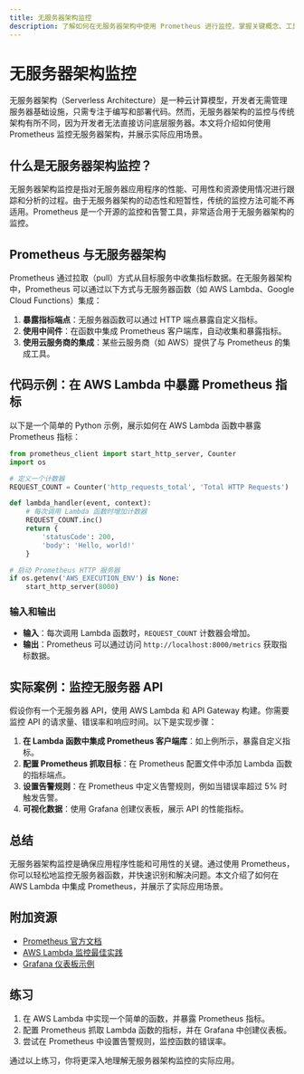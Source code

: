 ```yaml
---
title: 无服务器架构监控
description: 了解如何在无服务器架构中使用 Prometheus 进行监控，掌握关键概念、工具和实践方法。
---
```


# 无服务器架构监控

无服务器架构（Serverless Architecture）是一种云计算模型，开发者无需管理服务器基础设施，只需专注于编写和部署代码。然而，无服务器架构的监控与传统架构有所不同，因为开发者无法直接访问底层服务器。本文将介绍如何使用 Prometheus 监控无服务器架构，并展示实际应用场景。

## 什么是无服务器架构监控？

无服务器架构监控是指对无服务器应用程序的性能、可用性和资源使用情况进行跟踪和分析的过程。由于无服务器架构的动态性和短暂性，传统的监控方法可能不再适用。Prometheus 是一个开源的监控和告警工具，非常适合用于无服务器架构的监控。

## Prometheus 与无服务器架构

Prometheus 通过拉取（pull）方式从目标服务中收集指标数据。在无服务器架构中，Prometheus 可以通过以下方式与无服务器函数（如 AWS Lambda、Google Cloud Functions）集成：

1. **暴露指标端点**：无服务器函数可以通过 HTTP 端点暴露自定义指标。
2. **使用中间件**：在函数中集成 Prometheus 客户端库，自动收集和暴露指标。
3. **使用云服务商的集成**：某些云服务商（如 AWS）提供了与 Prometheus 的集成工具。

## 代码示例：在 AWS Lambda 中暴露 Prometheus 指标

以下是一个简单的 Python 示例，展示如何在 AWS Lambda 函数中暴露 Prometheus 指标：

```python
from prometheus_client import start_http_server, Counter
import os

# 定义一个计数器
REQUEST_COUNT = Counter('http_requests_total', 'Total HTTP Requests')

def lambda_handler(event, context):
    # 每次调用 Lambda 函数时增加计数器
    REQUEST_COUNT.inc()
    return {
        'statusCode': 200,
        'body': 'Hello, world!'
    }

# 启动 Prometheus HTTP 服务器
if os.getenv('AWS_EXECUTION_ENV') is None:
    start_http_server(8000)
```

### 输入和输出

- **输入**：每次调用 Lambda 函数时，`REQUEST_COUNT` 计数器会增加。
- **输出**：Prometheus 可以通过访问 `http://localhost:8000/metrics` 获取指标数据。

## 实际案例：监控无服务器 API

假设你有一个无服务器 API，使用 AWS Lambda 和 API Gateway 构建。你需要监控 API 的请求量、错误率和响应时间。以下是实现步骤：

1. **在 Lambda 函数中集成 Prometheus 客户端库**：如上例所示，暴露自定义指标。
2. **配置 Prometheus 抓取目标**：在 Prometheus 配置文件中添加 Lambda 函数的指标端点。
3. **设置告警规则**：在 Prometheus 中定义告警规则，例如当错误率超过 5% 时触发告警。
4. **可视化数据**：使用 Grafana 创建仪表板，展示 API 的性能指标。

## 总结

无服务器架构监控是确保应用程序性能和可用性的关键。通过使用 Prometheus，你可以轻松地监控无服务器函数，并快速识别和解决问题。本文介绍了如何在 AWS Lambda 中集成 Prometheus，并展示了实际应用场景。

## 附加资源

- [Prometheus 官方文档](https://prometheus.io/docs/)
- [AWS Lambda 监控最佳实践](https://aws.amazon.com/blogs/compute/monitoring-aws-lambda-functions-with-prometheus/)
- [Grafana 仪表板示例](https://grafana.com/grafana/dashboards)

## 练习

1. 在 AWS Lambda 中实现一个简单的函数，并暴露 Prometheus 指标。
2. 配置 Prometheus 抓取 Lambda 函数的指标，并在 Grafana 中创建仪表板。
3. 尝试在 Prometheus 中设置告警规则，监控函数的错误率。

通过以上练习，你将更深入地理解无服务器架构监控的实际应用。